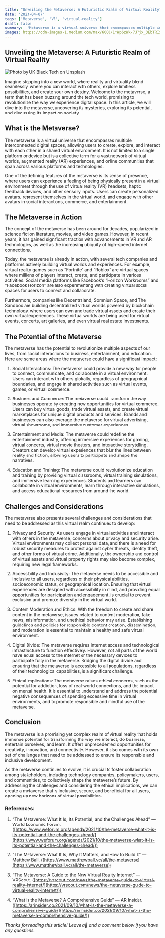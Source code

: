 ```yaml
---
title: "Unveiling the Metaverse: A Futuristic Realm of Virtual Reality"
date: '2023-04-07'
tags: ['Metaverse', 'VR', 'virtual-reality']
draft: false
summary:  "Metaverse is a virtual universe that encompasses multiple interconnected digital spaces, allowing users to create, explore, and interact with each other in a shared virtual environment. It is not limited to a single platform or device but is a collective term for a vast network of virtual worlds, augmented reality (AR) experiences, and online communities that span across various platforms and technologies."
images: https://cdn-images-1.medium.com/max/6000/1*Wp6zWk-7J7jx_3EbTRIxqg.jpeg
---
```


## Unveiling the Metaverse: A Futuristic Realm of Virtual Reality

![Photo by [UK Black Tech](https://unsplash.com/@ukblacktech?utm_source=unsplash&utm_medium=referral&utm_content=creditCopyText) on [Unsplash](https://unsplash.com/photos/dLLQNd7RP28?utm_source=unsplash&utm_medium=referral&utm_content=creditCopyText)](https://cdn-images-1.medium.com/max/6000/1*Wp6zWk-7J7jx_3EbTRIxqg.jpeg)

Imagine stepping into a new world, where reality and virtuality blend seamlessly, where you can interact with others, explore limitless possibilities, and create your own destiny. Welcome to the metaverse, a term that has been buzzing around the tech world, promising to revolutionize the way we experience digital space. In this article, we will dive into the metaverse, uncovering its mysteries, exploring its potential, and discussing its impact on society.

## What is the Metaverse?

The metaverse is a virtual universe that encompasses multiple interconnected digital spaces, allowing users to create, explore, and interact with each other in a shared virtual environment. It is not limited to a single platform or device but is a collective term for a vast network of virtual worlds, augmented reality (AR) experiences, and online communities that span across various platforms and technologies.

One of the defining features of the metaverse is its sense of presence, where users can experience a feeling of being physically present in a virtual environment through the use of virtual reality (VR) headsets, haptic feedback devices, and other sensory inputs. Users can create personalized avatars, represent themselves in the virtual world, and engage with other avatars in social interactions, commerce, and entertainment.

## The Metaverse in Action

The concept of the metaverse has been around for decades, popularized in science fiction literature, movies, and video games. However, in recent years, it has gained significant traction with advancements in VR and AR technologies, as well as the increasing ubiquity of high-speed internet connections.

Today, the metaverse is already in action, with several tech companies and platforms actively building virtual worlds and experiences. For example, virtual reality games such as “Fortnite” and “Roblox” are virtual spaces where millions of players interact, create, and participate in various activities. Social media platforms like Facebook’s “Horizon Workrooms” and “Facebook Horizon” are also experimenting with creating virtual social spaces for users to connect and collaborate.

Furthermore, companies like Decentraland, Somnium Space, and The Sandbox are building decentralized virtual worlds powered by blockchain technology, where users can own and trade virtual assets and create their own virtual experiences. These virtual worlds are being used for virtual events, concerts, art galleries, and even virtual real estate investments.

## The Potential of the Metaverse

The metaverse has the potential to revolutionize multiple aspects of our lives, from social interactions to business, entertainment, and education. Here are some areas where the metaverse could have a significant impact:

 1. Social Interactions: The metaverse could provide a new way for people to connect, communicate, and collaborate in a virtual environment. Users can interact with others globally, regardless of geographical boundaries, and engage in shared activities such as virtual events, games, or virtual commerce.

 2. Business and Commerce: The metaverse could transform the way businesses operate by creating new opportunities for virtual commerce. Users can buy virtual goods, trade virtual assets, and create virtual marketplaces for unique digital products and services. Brands and businesses can also leverage the metaverse for virtual advertising, virtual showrooms, and immersive customer experiences.

 3. Entertainment and Media: The metaverse could redefine the entertainment industry, offering immersive experiences for gaming, virtual concerts, virtual movie theaters, and interactive storytelling. Creators can develop virtual experiences that blur the lines between reality and fiction, allowing users to participate and shape the narratives.

 4. Education and Training: The metaverse could revolutionize education and training by providing virtual classrooms, virtual training simulations, and immersive learning experiences. Students and learners can collaborate in virtual environments, learn through interactive simulations, and access educational resources from around the world.

## Challenges and Considerations

The metaverse also presents several challenges and considerations that need to be addressed as this virtual realm continues to develop:

 1. Privacy and Security: As users engage in virtual activities and interact with others in the metaverse, concerns about privacy and security arise. Virtual environments may collect personal data, and there is a need for robust security measures to protect against cyber threats, identity theft, and other forms of virtual crime. Additionally, the ownership and control of virtual assets and virtual property rights may also become complex, requiring new legal frameworks.

 2. Accessibility and Inclusivity: The metaverse needs to be accessible and inclusive to all users, regardless of their physical abilities, socioeconomic status, or geographical location. Ensuring that virtual experiences are designed with accessibility in mind, and providing equal opportunities for participation and engagement, is crucial to prevent exclusion and promote diversity in the virtual world.

 3. Content Moderation and Ethics: With the freedom to create and share content in the metaverse, issues related to content moderation, fake news, misinformation, and unethical behavior may arise. Establishing guidelines and policies for responsible content creation, dissemination, and moderation is essential to maintain a healthy and safe virtual environment.

 4. Digital Divide: The metaverse requires internet access and technological infrastructure to function effectively. However, not all parts of the world have equal access to the internet or the necessary devices to participate fully in the metaverse. Bridging the digital divide and ensuring that the metaverse is accessible to all populations, regardless of their technological capabilities, is a significant challenge.

 5. Ethical Implications: The metaverse raises ethical concerns, such as the potential for addiction, loss of real-world connections, and the impact on mental health. It is essential to understand and address the potential negative consequences of spending excessive time in virtual environments, and to promote responsible and mindful use of the metaverse.

## Conclusion

The metaverse is a promising yet complex realm of virtual reality that holds immense potential for transforming the way we interact, do business, entertain ourselves, and learn. It offers unprecedented opportunities for creativity, innovation, and connectivity. However, it also comes with its own set of challenges that need to be addressed to ensure its responsible and inclusive development.

As the metaverse continues to evolve, it is crucial to foster collaboration among stakeholders, including technology companies, policymakers, users, and communities, to collectively shape the metaverse’s future. By addressing the challenges and considering the ethical implications, we can create a metaverse that is inclusive, secure, and beneficial for all users, opening up new horizons of virtual possibilities.

### References:

 1. “The Metaverse: What It Is, Its Potential, and the Challenges Ahead” — World Economic Forum. ([https://www.weforum.org/agenda/2021/10/the-metaverse-what-it-is-its-potential-and-the-challenges-ahead/](https://www.weforum.org/agenda/2021/10/the-metaverse-what-it-is-its-potential-and-the-challenges-ahead/))

 2. “The Metaverse: What It Is, Why It Matters, and How to Build It” — Matthew Ball. ([https://www.matthewball.vc/all/the-metaverse](https://www.matthewball.vc/all/the-metaverse))

 3. “The Metaverse: A Guide to the New Virtual Reality Internet” — VRScout. ([https://vrscout.com/news/the-metaverse-guide-to-virtual-reality-internet/](https://vrscout.com/news/the-metaverse-guide-to-virtual-reality-internet/))

 4. “What is the Metaverse? A Comprehensive Guide” — AR Insider. ([https://arinsider.co/2021/09/10/what-is-the-metaverse-a-comprehensive-guide/](https://arinsider.co/2021/09/10/what-is-the-metaverse-a-comprehensive-guide/))

*Thanks for reading this article! Leave a👏 and a comment below if you have any questions.*
